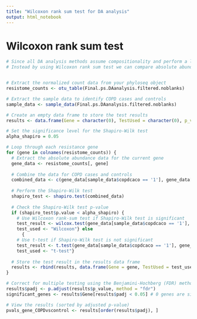 ```yaml
---
title: "Wilcoxon rank sum test for DA analysis"
output: html_notebook
---
```


# Wilcoxon rank sum test 
```r
# Since all DA analysis methods assume compositionality and perform a log transformation, we are comparing relative abundances of the ARGs between the groups. 
# Instead by using Wilcoxon rank sum test we can compare absolute abundances of the ARGs because they may have different loads. 


# Extract the normalized count data from your phyloseq object
resistome_counts <- otu_table(Final.ps.DAanalysis.filtered.noblanks)

# Extract the sample data to identify COPD cases and controls
sample_data <- sample_data(Final.ps.DAanalysis.filtered.noblanks)

# Create an empty data frame to store the test results
results <- data.frame(Gene = character(0), TestUsed = character(0), p_value = numeric(0))

# Set the significance level for the Shapiro-Wilk test
alpha_shapiro = 0.05

# Loop through each resistance gene
for (gene in colnames(resistome_counts)) {
  # Extract the absolute abundance data for the current gene
  gene_data <- resistome_counts[, gene]
  
  # Combine the data for COPD cases and controls
  combined_data <- c(gene_data[sample_data$copdcaco == '1'], gene_data[sample_data$copdcaco == '0'])
  
  # Perform the Shapiro-Wilk test
  shapiro_test <- shapiro.test(combined_data)
  
  # Check the Shapiro-Wilk test p-value
  if (shapiro_test$p.value < alpha_shapiro) {
    # Use Wilcoxon rank-sum test if Shapiro-Wilk test is significant
    test_result <- wilcox.test(gene_data[sample_data$copdcaco == '1'], gene_data[sample_data$copdcaco == '0'])
    test_used <- "Wilcoxon"} else 
      {
    # Use t-test if Shapiro-Wilk test is not significant
    test_result <- t.test(gene_data[sample_data$copdcaco == '1'], gene_data[sample_data$copdcaco == '0'])
    test_used <- "t-test"}
  
  # Store the test result in the results data frame
  results <- rbind(results, data.frame(Gene = gene, TestUsed = test_used, p_value = test_result$p.value))
}

# Correct for multiple testing using the Benjamini-Hochberg (FDR) method
results$padj <- p.adjust(results$p_value, method = "fdr")
significant_genes <- results$Gene[results$padj < 0.05] # 0 genes are significantly different when corrected for multiple testing.

# View the results (sorted by adjusted p-value)
pvals_gene_COPDvscontrol <- results[order(results$padj), ]
```

